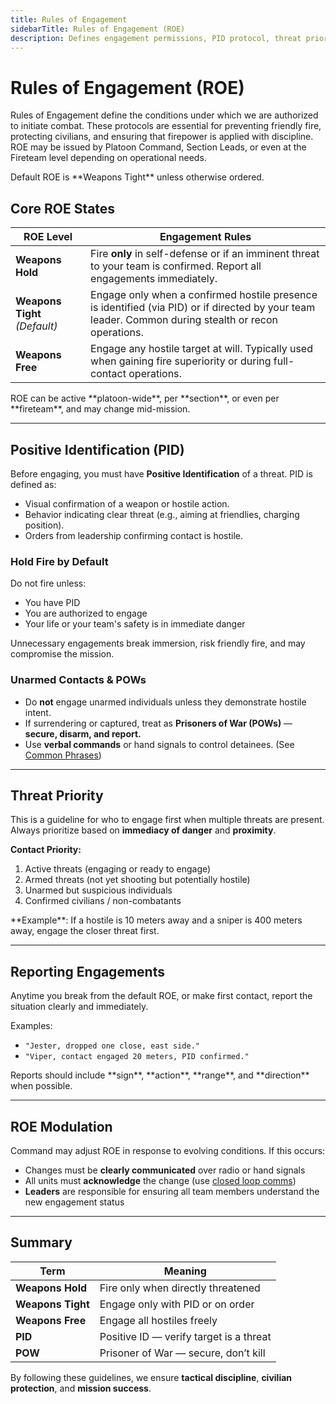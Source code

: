 ```yaml
---
title: Rules of Engagement
sidebarTitle: Rules of Engagement (ROE)
description: Defines engagement permissions, PID protocol, threat priority, and escalation procedures for SPECTRE operations.
---
```



# Rules of Engagement (ROE)

Rules of Engagement define the conditions under which we are authorized to initiate combat. These protocols are essential for preventing friendly fire, protecting civilians, and ensuring that firepower is applied with discipline. ROE may be issued by Platoon Command, Section Leads, or even at the Fireteam level depending on operational needs.

<Callout type='info'>
  Default ROE is **Weapons Tight** unless otherwise ordered.
</Callout>

## Core ROE States

| **ROE Level**                 | **Engagement Rules**                                                                                                                                 |
| ----------------------------- | ---------------------------------------------------------------------------------------------------------------------------------------------------- |
| **Weapons Hold**              | Fire **only** in self-defense or if an imminent threat to your team is confirmed. Report all engagements immediately.                                |
| **Weapons Tight** _(Default)_ | Engage only when a confirmed hostile presence is identified (via PID) or if directed by your team leader. Common during stealth or recon operations. |
| **Weapons Free**              | Engage any hostile target at will. Typically used when gaining fire superiority or during full-contact operations.                                   |

<Callout type='info'>
  ROE can be active **platoon-wide**, per **section**, or even per **fireteam**,
  and may change mid-mission.
</Callout>

---

## Positive Identification (PID)

Before engaging, you must have **Positive Identification** of a threat. PID is defined as:

- Visual confirmation of a weapon or hostile action.
- Behavior indicating clear threat (e.g., aiming at friendlies, charging position).
- Orders from leadership confirming contact is hostile.

### Hold Fire by Default

Do not fire unless:

- You have PID
- You are authorized to engage
- Your life or your team's safety is in immediate danger

<Callout>
  Unnecessary engagements break immersion, risk friendly fire, and may
  compromise the mission.
</Callout>

### Unarmed Contacts & POWs

- Do **not** engage unarmed individuals unless they demonstrate hostile intent.
- If surrendering or captured, treat as **Prisoners of War (POWs)** — **secure, disarm, and report.**
- Use **verbal commands** or hand signals to control detainees. (See [Common Phrases](/sop/communications/multilingual-operations/common-phrases))


---

## Threat Priority

This is a guideline for who to engage first when multiple threats are present. Always prioritize based on **immediacy of danger** and **proximity**.

**Contact Priority:**

1. Active threats (engaging or ready to engage)
2. Armed threats (not yet shooting but potentially hostile)
3. Unarmed but suspicious individuals
4. Confirmed civilians / non-combatants

<Callout type='info'>
  **Example**: If a hostile is 10 meters away and a sniper is 400 meters away,
  engage the closer threat first.
</Callout>

---

## Reporting Engagements

Anytime you break from the default ROE, or make first contact, report the situation clearly and immediately.

Examples:

- `"Jester, dropped one close, east side."`
- `"Viper, contact engaged 20 meters, PID confirmed."`

<Callout type='info'>
  Reports should include **sign**, **action**, **range**, and **direction** when
  possible.
</Callout>

---

## ROE Modulation

Command may adjust ROE in response to evolving conditions. If this occurs:

- Changes must be **clearly communicated** over radio or hand signals
- All units must **acknowledge** the change (use [closed loop comms](/sop/communications/radio-communications#closed-loop-communications))
- **Leaders** are responsible for ensuring all team members understand the new engagement status

---

## Summary

| Term              | Meaning                                 |
| ----------------- | --------------------------------------- |
| **Weapons Hold**  | Fire only when directly threatened      |
| **Weapons Tight** | Engage only with PID or on order        |
| **Weapons Free**  | Engage all hostiles freely              |
| **PID**           | Positive ID — verify target is a threat |
| **POW**           | Prisoner of War — secure, don’t kill    |

By following these guidelines, we ensure **tactical discipline**, **civilian protection**, and **mission success**.
